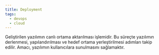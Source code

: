 ```yaml
---
title: Deployment
tags:
  - devops
  - cloud
---
```


Geliştirilen yazılımın canlı ortama aktarılması işlemidir. Bu süreçte yazılımın derlenmesi, yapılandırılması ve hedef ortama yerleştirilmesi adımları takip edilir. Amacı, yazılımın kullanıcılara sunulmasını sağlamaktır.
